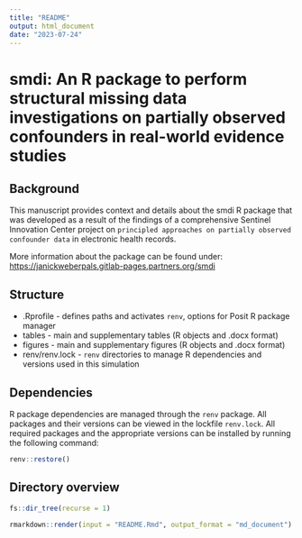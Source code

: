 ```yaml
---
title: "README"
output: html_document
date: "2023-07-24"
---
```


# smdi: An R package to perform structural missing data investigations on partially observed confounders in real-world evidence studies

## Background

This manuscript provides context and details about the smdi R package that was developed as a result of the findings of a comprehensive Sentinel Innovation Center project on `principled approaches on partially observed confounder data` in electronic health records.

More information about the package can be found under:
<https://janickweberpals.gitlab-pages.partners.org/smdi>

## Structure

-   .Rprofile - defines paths and activates `renv`, options for Posit R package manager
-   tables - main and supplementary tables (R objects and .docx format)
-   figures - main and supplementary figures (R objects and .docx format)
-   renv/renv.lock - `renv` directories to manage R dependencies and versions used in this simulation

## Dependencies

R package dependencies are managed through the `renv` package. All packages and their versions can be viewed in the lockfile `renv.lock`. All required packages and the appropriate versions can be installed by running the following command: 

```r
renv::restore()
```

## Directory overview

```r
fs::dir_tree(recurse = 1)
```

```r
rmarkdown::render(input = "README.Rmd", output_format = "md_document")
```